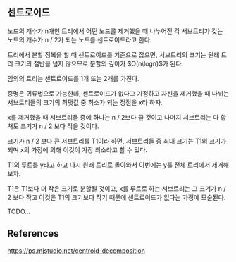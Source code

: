 ## 센트로이드

노드의 개수가 n개인 트리에서 어떤 노드를 제거했을 때 나누어진 각 서브트리가 갖는 노드의 개수가 n / 2가 되는 노드를 센트로이드라고 한다.

트리에서 분할 정복을 할 때 센트로이드를 기준으로 잡으면, 서브트리의 크기는 원래 트리 크기의 절반을 넘지 않으므로 분할의 깊이가 $O(n\logn)$가 된다.

임의의 트리는 센트로이드를 1개 또는 2개를 가진다.

증명은 귀류법으로 가능한데, 센트로이드가 없다고 가정하고 자신을 제거했을 때 나뉘는 서브트리들의 크기의 최댓값 중 최소가 되는 정점을 x라 하자.

x를 제거했을 때 서브트리들 중에 하나는 n / 2보다 클 것이고 나머지 서브트리는 다 합쳐도 크기가 n / 2 보다 작을 것이다.

크기가 n / 2 보다 큰 서브트리를 T1이라 하면, 서브트리들 중 최대 크기는 T1의 크기가 되며 x의 가정에 의해 이것이 가장 최소라고 할 수 있다.

T1의 루트를 y라고 하고 다시 원래 트리로 돌아와서 이번에는 y를 전체 트리에서 제거해보자.

T1은 T1보다 더 작은 크기로 분할될 것이고, x를 루트로 하는 서브트리는 그 크기가 n / 2 보다 작고 이것은 T1의 크기보다 작기 때문에 센트로이드가 없다는 가정에 모순된다.

TODO...

## References

https://ps.mjstudio.net/centroid-decomposition
